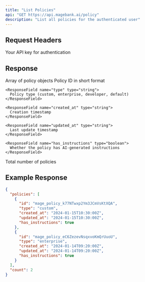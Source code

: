 ```yaml
---
title: "List Policies"
api: "GET https://api.magebank.ai/policy"
description: "List all policies for the authenticated user"
---
```


## Request Headers

<ParamField header="x-api-key" type="string" required>
  Your API key for authentication
</ParamField>

## Response

<ResponseField name="policies" type="array">
  Array of policy objects
  
  <Expandable title="Policy Object Properties">
    <ResponseField name="id" type="string">
      Policy ID in short format
    </ResponseField>
    
    <ResponseField name="type" type="string">
      Policy type (custom, enterprise, developer, default)
    </ResponseField>
    
    <ResponseField name="created_at" type="string">
      Creation timestamp
    </ResponseField>
    
    <ResponseField name="updated_at" type="string">
      Last update timestamp
    </ResponseField>
    
    <ResponseField name="has_instructions" type="boolean">
      Whether the policy has AI-generated instructions
    </ResponseField>
  </Expandable>
</ResponseField>

<ResponseField name="count" type="number">
  Total number of policies
</ResponseField>

## Example Response

```json
{
  "policies": [
    {
      "id": "mage_policy_k77NTwxp2Ym3JCmVsKtXQA",
      "type": "custom",
      "created_at": "2024-01-15T10:30:00Z",
      "updated_at": "2024-01-15T10:30:00Z",
      "has_instructions": true
    },
    {
      "id": "mage_policy_eC6ZezevNsqxvoKmQrUuoU",
      "type": "enterprise",
      "created_at": "2024-01-14T09:20:00Z",
      "updated_at": "2024-01-14T09:20:00Z",
      "has_instructions": true
    }
  ],
  "count": 2
}
```